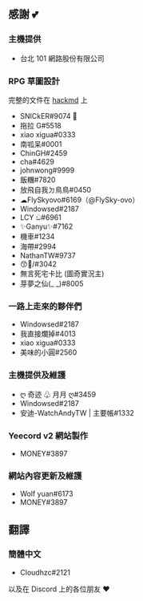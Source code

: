 ## 感謝 💕


### 主機提供

- 台北 101 網路股份有限公司

### RPG 草圖設計

完整的文件在 [hackmd](https://hackmd.io/@Gary50613/yeecord-rpg) 上

- SNICkER#9074 🛐
- 拖拉 G#5518
- xiao xigua#0333
- 南呱呆#0001
- ChinGH#2459
- cha#4629
- johnwong#9999
- 飯糰#7820
- 放飛自我ㄉ鳥鳥#0450
- ☁FlySkyovo#6169（@FlySky-ovo）
- Windowsed#2187
- LCY ඞ#6961
- ✨Ganyu✨#7162
- 機車#1234
- 海帶#2994
- NathanTW#9737
- 😙💟/#3042
- 無言死宅卡比 (圖奇實況主)
- 芽夢之仙(\_ \_)#8005

### 一路上走來的夥伴們

- Windowsed#2187
- 我直接爛掉#4013
- xiao xigua#0333
- 美味的小圓#2560

### 主機提供及維護

- ღ 奇迹 ♧ 月月 ღ#3459
- Windowsed#2187
- 安迪-WatchAndyTW | 主要帳#1332

### Yeecord v2 網站製作

- MONEY#3897

### 網站內容更新及維護

- Wolf yuan#6173
- MONEY#3897

## 翻譯

### 簡體中文

- Cloudhzc#2121

以及在 Discord 上的各位朋友 ❤️

<Adsense />
